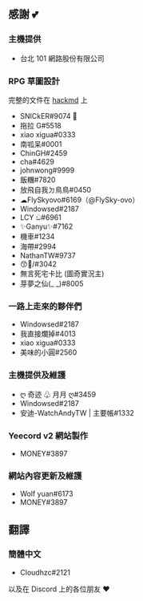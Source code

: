 ## 感謝 💕


### 主機提供

- 台北 101 網路股份有限公司

### RPG 草圖設計

完整的文件在 [hackmd](https://hackmd.io/@Gary50613/yeecord-rpg) 上

- SNICkER#9074 🛐
- 拖拉 G#5518
- xiao xigua#0333
- 南呱呆#0001
- ChinGH#2459
- cha#4629
- johnwong#9999
- 飯糰#7820
- 放飛自我ㄉ鳥鳥#0450
- ☁FlySkyovo#6169（@FlySky-ovo）
- Windowsed#2187
- LCY ඞ#6961
- ✨Ganyu✨#7162
- 機車#1234
- 海帶#2994
- NathanTW#9737
- 😙💟/#3042
- 無言死宅卡比 (圖奇實況主)
- 芽夢之仙(\_ \_)#8005

### 一路上走來的夥伴們

- Windowsed#2187
- 我直接爛掉#4013
- xiao xigua#0333
- 美味的小圓#2560

### 主機提供及維護

- ღ 奇迹 ♧ 月月 ღ#3459
- Windowsed#2187
- 安迪-WatchAndyTW | 主要帳#1332

### Yeecord v2 網站製作

- MONEY#3897

### 網站內容更新及維護

- Wolf yuan#6173
- MONEY#3897

## 翻譯

### 簡體中文

- Cloudhzc#2121

以及在 Discord 上的各位朋友 ❤️

<Adsense />
